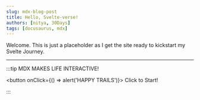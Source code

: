 ```yaml
---
slug: mdx-blog-post
title: Hello, Svelte-verse!
authors: [nitya, 30Days]
tags: [docusaurus, mdx]
---
```


Welcome. 
This is just a placeholder as I get the site ready to kickstart my Svelte Journey.


---

:::tip MDX MAKES LIFE INTERACTIVE!

<button onClick={() => alert('HAPPY TRAILS')}> 
    Click to Start!
</button>

:::
